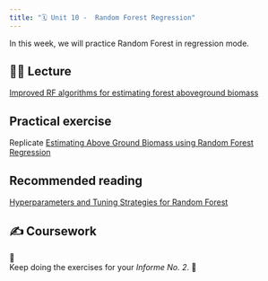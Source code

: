 ```yaml
---
title: "🗓️ Unit 10 -  Random Forest Regression"
---
```


In this week, we will practice Random Forest in regression mode.


## 👨‍🏫 Lecture  

[Improved RF algorithms for estimating forest aboveground biomass](https://www.sciencedirect.com/science/article/pii/S1470160X24002097)

## Practical exercise

Replicate [Estimating Above Ground Biomass using Random Forest Regression](https://spatialthoughts.com/2024/02/07/agb-regression-gee/) 

## Recommended reading

[Hyperparameters and Tuning Strategies for Random Forest](https://wires.onlinelibrary.wiley.com/doi/10.1002/widm.1301)


## ✍️ Coursework

🚧   
Keep doing the exercises for your *Informe No. 2*.
🚧



